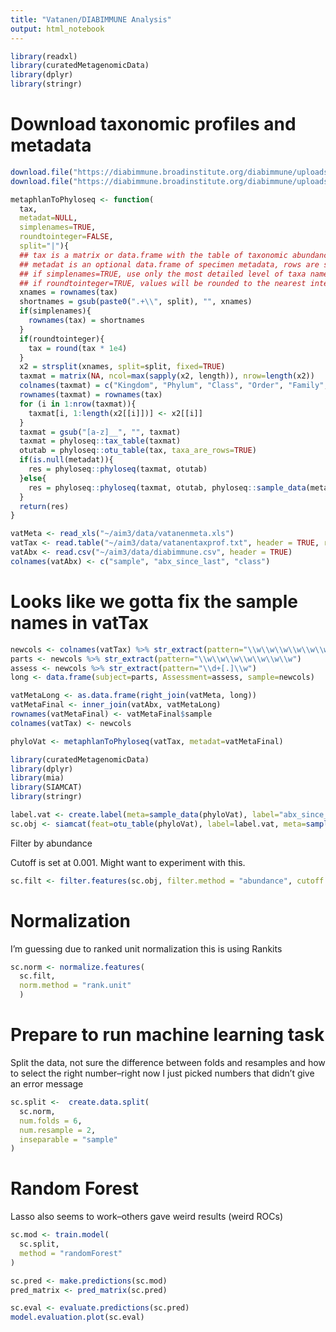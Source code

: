 ```yaml
---
title: "Vatanen/DIABIMMUNE Analysis"
output: html_notebook
---
```



```r
library(readxl)
library(curatedMetagenomicData)
library(dplyr)
library(stringr)
```


# Download taxonomic profiles and metadata
```r
download.file("https://diabimmune.broadinstitute.org/diabimmune/uploads/attachments/92/all.relative_abundance.txt", "data/vatanentaxprof.txt", method="wget")
download.file("https://diabimmune.broadinstitute.org/diabimmune/uploads/attachments/94/aad0917.SuppTable1.xls", "data/vatanenmeta.xls", method="wget")

```

```r
metaphlanToPhyloseq <- function(
  tax,
  metadat=NULL,
  simplenames=TRUE,
  roundtointeger=FALSE,
  split="|"){
  ## tax is a matrix or data.frame with the table of taxonomic abundances, rows are taxa, columns are samples
  ## metadat is an optional data.frame of specimen metadata, rows are samples, columns are variables
  ## if simplenames=TRUE, use only the most detailed level of taxa names in the final object
  ## if roundtointeger=TRUE, values will be rounded to the nearest integer
  xnames = rownames(tax)
  shortnames = gsub(paste0(".+\\", split), "", xnames)
  if(simplenames){
    rownames(tax) = shortnames
  }
  if(roundtointeger){
    tax = round(tax * 1e4)
  }
  x2 = strsplit(xnames, split=split, fixed=TRUE)
  taxmat = matrix(NA, ncol=max(sapply(x2, length)), nrow=length(x2))
  colnames(taxmat) = c("Kingdom", "Phylum", "Class", "Order", "Family", "Genus", "Species", "Strain")[1:ncol(taxmat)]
  rownames(taxmat) = rownames(tax)
  for (i in 1:nrow(taxmat)){
    taxmat[i, 1:length(x2[[i]])] <- x2[[i]]
  }
  taxmat = gsub("[a-z]__", "", taxmat)
  taxmat = phyloseq::tax_table(taxmat)
  otutab = phyloseq::otu_table(tax, taxa_are_rows=TRUE)
  if(is.null(metadat)){
    res = phyloseq::phyloseq(taxmat, otutab)
  }else{
    res = phyloseq::phyloseq(taxmat, otutab, phyloseq::sample_data(metadat))
  }
  return(res)
}
```


```r
vatMeta <- read_xls("~/aim3/data/vatanenmeta.xls")
vatTax <- read.table("~/aim3/data/vatanentaxprof.txt", header = TRUE, row.names=1)
vatAbx <- read.csv("~/aim3/data/diabimmune.csv", header = TRUE)
colnames(vatAbx) <- c("sample", "abx_since_last", "class")

```

# Looks like we gotta fix the sample names in vatTax

```r
newcols <- colnames(vatTax) %>% str_extract(pattern="\\w\\w\\w\\w\\w\\w\\w[_]\\w+[.]\\w")
parts <- newcols %>% str_extract(pattern="\\w\\w\\w\\w\\w\\w\\w")
assess <- newcols %>% str_extract(pattern="\\d+[.]\\w")
long <- data.frame(subject=parts, Assessment=assess, sample=newcols)
```

```r
vatMetaLong <- as.data.frame(right_join(vatMeta, long))
vatMetaFinal <- inner_join(vatAbx, vatMetaLong)
rownames(vatMetaFinal) <- vatMetaFinal$sample
colnames(vatTax) <- newcols
```

```r
phyloVat <- metaphlanToPhyloseq(vatTax, metadat=vatMetaFinal)
```

```r
library(curatedMetagenomicData)
library(dplyr)
library(mia)
library(SIAMCAT)
library(stringr)
```

```r
label.vat <- create.label(meta=sample_data(phyloVat), label="abx_since_last", case="Yes")
sc.obj <- siamcat(feat=otu_table(phyloVat), label=label.vat, meta=sample_data(phyloVat))
```

 Filter by abundance

Cutoff is set at 0.001. Might want to experiment with this.

```r
sc.filt <- filter.features(sc.obj, filter.method = "abundance", cutoff = 0.001)
```

# Normalization

I'm guessing due to ranked unit normalization this is using Rankits

```r
sc.norm <- normalize.features(
  sc.filt,
  norm.method = "rank.unit"
  )
```

# Prepare to run machine learning task

Split the data, not sure the difference between folds and resamples and how to select the right number--right now I just picked numbers that didn't give an error message

```r

sc.split <-  create.data.split(
  sc.norm,
  num.folds = 6,
  num.resample = 2,
  inseparable = "sample"
)

```

# Random Forest

Lasso also seems to work--others gave weird results (weird ROCs)

```r

sc.mod <- train.model(
  sc.split,
  method = "randomForest"
)

sc.pred <- make.predictions(sc.mod)
pred_matrix <- pred_matrix(sc.pred)

sc.eval <- evaluate.predictions(sc.pred)
model.evaluation.plot(sc.eval)

```


